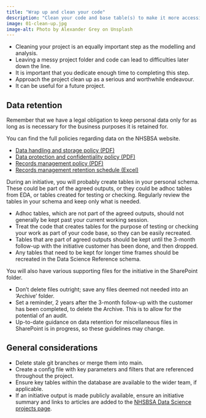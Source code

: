 ```yaml
---
title: "Wrap up and clean your code"
description: "Clean your code and base table(s) to make it more accessible."
image: 01-clean-up.jpg
image-alt: Photo by Alexander Grey on Unsplash
---
```

  
- Cleaning your project is an equally important step as the modelling and analysis.
- Leaving a messy project folder and code can lead to difficulties later down the line.
- It is important that you dedicate enough time to completing this step.
- Approach the project clean up as a serious and worthwhile endeavour. 
- It can be useful for a future project.

## Data retention

Remember that we have a legal obligation to keep personal data only for as long as is necessary for the business purposes it is retained for.

You can find the full policies regarding data on the NHSBSA website.

- [Data handling and storage policy (PDF)](https://www.nhsbsa.nhs.uk/sites/default/files/2021-04/Data%20Classification%20Handling%20and%20Storage%20Policy.pdf)
- [Data protection and confidentiality policy (PDF)](https://www.nhsbsa.nhs.uk/sites/default/files/2023-06/NHSBSADPN001d%20Data%20Protection%20and%20Confidentiality%20Policy.pdf)
- [Records management policy (PDF)](https://www.nhsbsa.nhs.uk/sites/default/files/2023-05/NHSBSARM001%20Records%20Management%20Policy.pdf)
- [Records management retention schedule (Excel)](https://www.nhsbsa.nhs.uk/sites/default/files/2023-05/NHSBSARM012%20Retention%20Schedule.xlsx)

During an initiative, you will probably create tables in your personal schema. These could be part of the agreed outputs, or they could be adhoc tables from EDA, or tables created for testing or checking. Regularly review the tables in your schema and keep only what is needed.

- Adhoc tables, which are not part of the agreed outputs, should not generally be kept past your current working session.
- Treat the code that creates tables for the purpose of testing or checking your work as part of your code base, so they can be easily recreated.
- Tables that are part of agreed outputs should be kept until the 3-month follow-up with the initiative customer has been done, and then dropped.
- Any tables that need to be kept for longer time frames should be recreated in the Data Science Reference schema.

You will also have various supporting files for the initiative in the SharePoint folder.

- Don't delete files outright; save any files deemed not needed into an 'Archive' folder.
- Set a reminder, 2 years after the 3-month follow-up with the customer has been completed, to delete the Archive. This is to allow for the potential of an audit.
- Up-to-date guidance on data retention for miscellaneous files in SharePoint is in progress, so these guidelines may change.

## General considerations

- Delete stale git branches or merge them into main.
- Create a config file with key parameters and filters that are referenced throughout the project.
- Ensure key tables within the database are available to the wider team, if applicable.
- If an initiative output is made publicly available, ensure an initiative summary and links to articles are added to the [NHSBSA Data Science projects page](https://www.nhsbsa.nhs.uk/data-science-projects).
